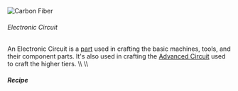 ![Carbon Fiber](/mods/techreborn/electronic_circuit.png)

###### Electronic Circuit

An Electronic Circuit is a [part](items:part "wikilink") used in
crafting the basic machines, tools, and their component parts. It\'s
also used in crafting the [Advanced
Circuit](items:part:advanced_circuit "wikilink") used to craft the
higher tiers. \\\\ \\\\

##### Recipe


<Recipe recipe=" input techreborn:insulated_copper_cable
techreborn:insulated_copper_cable techreborn:insulated_copper_cable
input minecraft:redstone techreborn:refined_iron_ingot
minecraft:redstone input techreborn:insulated_copper_cable
techreborn:insulated_copper_cable techreborn:insulated_copper_cable
output techreborn:electronic_circuit "/>
